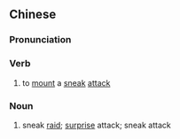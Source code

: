 ==Chinese==
{{zh-forms|s=偷袭}}

===Pronunciation===
{{zh-pron
|m=tōu'ān
|c=tau1 on1
|mn=qz,tw,xm:thau-si̍p/zz:thau-si̍t
|cat=v
}}

===Verb===
{{zh-verb}}

# to [[mount]] a [[sneak]] [[attack]]

===Noun===
{{zh-noun}}

# sneak [[raid]]; [[surprise]] attack; sneak attack